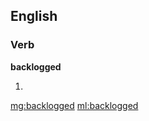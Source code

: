 ==English==

===Verb===
'''backlogged'''

# {{past of|[[backlog]]}}

[[mg:backlogged]]
[[ml:backlogged]]